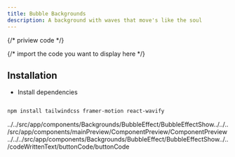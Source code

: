 ```yaml
---
title: Bubble Backgrounds
description: A background with waves that move's like the soul
---
```


{/* priview code  */}

 {/* import the code you want to display here  */}



<ComponentPreview code={buttonCode}>
  <BubbleEffect/>
</ComponentPreview>

## Installation

- Install dependencies
```bash

npm install tailwindcss framer-motion react-wavify

```

../../src/app/components/Backgrounds/BubbleEffect/BubbleEffectShow../../../src/app/components/mainPreview/ComponentPreview/ComponentPreview../../../src/app/components/Backgrounds/BubbleEffect/BubbleEffectShow../../codeWrittenText/buttonCode/buttonCode
